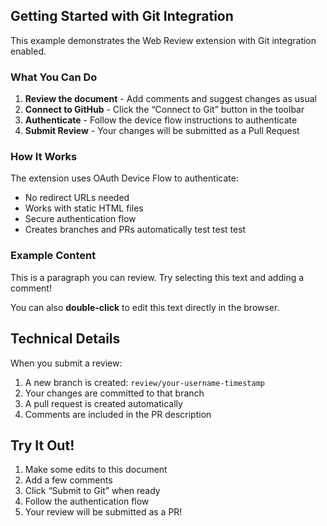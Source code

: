 

## Getting Started with Git Integration

This example demonstrates the Web Review extension with Git integration enabled.

### What You Can Do

1. **Review the document** - Add comments and suggest changes as usual
2. **Connect to GitHub** - Click the "Connect to Git" button in the toolbar
3. **Authenticate** - Follow the device flow instructions to authenticate
4. **Submit Review** - Your changes will be submitted as a Pull Request <!-- review-comment -->

### How It Works

The extension uses OAuth Device Flow to authenticate:

- No redirect URLs needed
- Works with static HTML files
- Secure authentication flow
- Creates branches and PRs automatically test test test

### Example Content

This is a paragraph you can review. Try selecting this text and adding a comment!

You can also **double-click** to edit this text directly in the browser.

## Technical Details

When you submit a review:

1. A new branch is created: `review/your-username-timestamp`
2. Your changes are committed to that branch
3. A pull request is created automatically
4. Comments are included in the PR description

## Try It Out!

1. Make some edits to this document
2. Add a few comments
3. Click "Submit to Git" when ready
4. Follow the authentication flow
5. Your review will be submitted as a PR!
